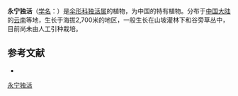 {{NoteTA|G1=LS}}
{{Speciesbox
| name = 永宁独活
| status = 
| status_system = 
| image = 
| genus = Heracleum
| species = yungningense
| authority = Hand.-Mazz.
}}

'''永宁独活'''（[[学名|学名]]：{{lang|la|''Heracleum yungningense''}}）是[[伞形科|伞形科]][[独活属|独活属]]的植物，为中国的特有植物。分布于[[中国大陆|中国大陆]]的[[云南|云南]]等地，生长于海拔2,700米的地区，一般生长在山坡灌林下和谷旁草丛中，目前尚未由人工引种栽培。

== 参考文献 ==
<div class="references-small">
* {{cite web| url =http://www.bioinfo.cn/db05/KmzwSpecies.php?action=view&id=22826| title =永宁独活| work =《中国高等植物数据库全库》| publisher =中国科学院微生物研究所| author =昆明植物研究所| accessdate =2009-02-25| archive-date =2016-03-05| archive-url =https://web.archive.org/web/20160305080615/http://www.bioinfo.cn/db05/KmzwSpecies.php?action=view&id=22826| dead-url =yes}}
</div>
{{Taxonbar|from=Q11131509}}

[[Category:独活属|永宁独活]]


{{Apiales-stub}}